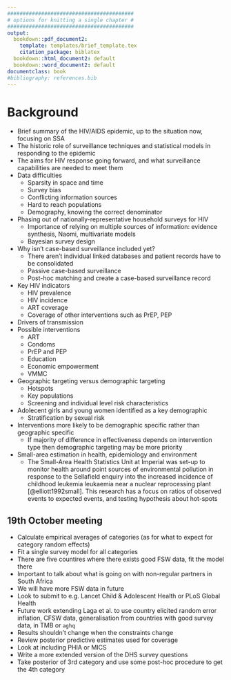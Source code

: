 ```yaml
---
#########################################
# options for knitting a single chapter #
#########################################
output:
  bookdown::pdf_document2:
    template: templates/brief_template.tex
    citation_package: biblatex
  bookdown::html_document2: default
  bookdown::word_document2: default
documentclass: book
#bibliography: references.bib
---
```


# Background {-}
\adjustmtc
\markboth{Background}{}
<!-- For PDF output, include these two LaTeX commands after unnumbered chapter headings, otherwise the mini table of contents and the running header will show the previous chapter -->

* Brief summary of the HIV/AIDS epidemic, up to the situation now, focusing on SSA
* The historic role of surveillance techniques and statistical models in responding to the epidemic
* The aims for HIV response going forward, and what surveillance capabilities are needed to meet them
* Data difficulties
  * Sparsity in space and time
  * Survey bias
  * Conflicting information sources
  * Hard to reach populations
  * Demography, knowing the correct denominator
* Phasing out of nationally-representative household surveys for HIV
  * Importance of relying on multiple sources of information: evidence synthesis, Naomi, multivariate models
  * Bayesian survey design
* Why isn't case-based surveillance included yet?
  * There aren't individual linked databases and patient records have to be consolidated
  * Passive case-based surveillance
  * Post-hoc matching and create a case-based surveillance record
* Key HIV indicators
  * HIV prevalence
  * HIV incidence
  * ART coverage
  * Coverage of other interventions such as PrEP, PEP
* Drivers of transmission
* Possible interventions
  * ART
  * Condoms
  * PrEP and PEP
  * Education
  * Economic empowerment
  * VMMC
* Geographic targeting versus demographic targeting
  * Hotspots
  * Key populations
  * Screening and individual level risk characteristics
* Adolecent girls and young women identified as a key demographic
  * Stratification by sexual risk
* Interventions more likely to be demographic specific rather than geographic specific
  * If majority of difference in effectiveness depends on intervention type then demographic targeting may be more priority
* Small-area estimation in health, epidemiology and environment
  * The Small-Area Health Statistics Unit at Imperial was set-up to monitor health around point sources of environmental pollution in response to the Sellafield enquiry into the increased incidence of childhood leukemia leukaemia near a nuclear reprocessing plant [@elliott1992small]. This research has a focus on ratios of observed events to expected events, and testing hypothesis about hot-spots

## 19th October meeting

* Calculate empirical averages of categories (as for what to expect for category random effects)
* Fit a single survey model for all categories
* There are five countires where there exists good FSW data, fit the model there
* Important to talk about what is going on with non-regular partners in South Africa
* We will have more FSW data in future
* Look to submit to e.g. Lancet Child & Adolescent Health or PLoS Global Health
* Future work extending Laga et al. to use country elicited random error inflation, CFSW data, generalisation from countries with good survey data, in TMB or `aghq`
* Results shouldn't change when the constraints change
* Review posterior predictive estimates used for coverage
* Look at including PHIA or MICS
* Write a more extended version of the DHS survey questions
* Take posterior of 3rd category and use some post-hoc procedure to get the 4th category 



<!-- The population strategy strategy of Geoffrey Rose https://en.wikipedia.org/wiki/Geoffrey_Rose_(epidemiologist) -->